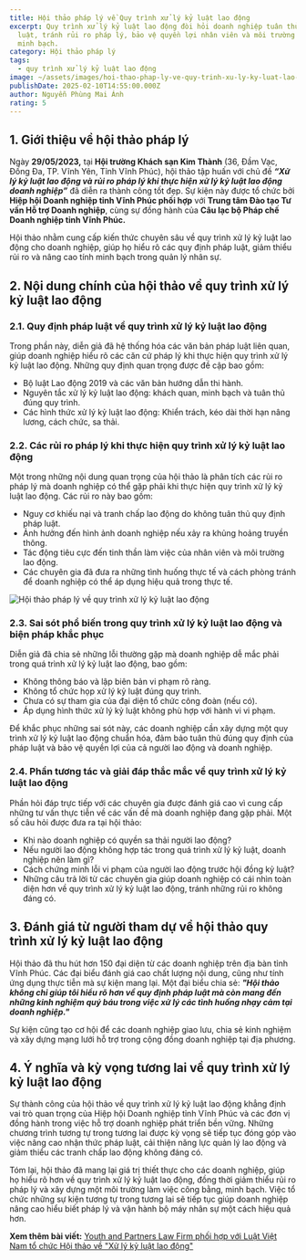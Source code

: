 ```yaml
---
title: Hội thảo pháp lý về Quy trình xử lý kỷ luật lao động
excerpt: Quy trình xử lý kỷ luật lao động đòi hỏi doanh nghiệp tuân thủ pháp
  luật, tránh rủi ro pháp lý, bảo vệ quyền lợi nhân viên và môi trường làm việc
  minh bạch.
category: Hội thảo pháp lý
tags:
  - quy trình xử lý kỷ luật lao động
image: ~/assets/images/hoi-thao-phap-ly-ve-quy-trinh-xu-ly-ky-luat-lao-dong.jpg
publishDate: 2025-02-10T14:55:00.000Z
author: Nguyễn Phùng Mai Ánh
rating: 5
---
```

## 1. Giới thiệu về hội thảo pháp lý

Ngày **29/05/2023,** tại **Hội trường Khách sạn Kim Thành** (36, Đầm Vạc, Đống Đa, TP. Vĩnh Yên, Tỉnh Vĩnh Phúc), hội thảo tập huấn với chủ đề ***“Xử lý kỷ luật lao động và rủi ro pháp lý khi thực hiện xử lý kỷ luật lao động doanh nghiệp”*** đã diễn ra thành công tốt đẹp. Sự kiện này được tổ chức bởi **Hiệp hội Doanh nghiệp tỉnh Vĩnh Phúc phối hợp** với **Trung tâm Đào tạo Tư vấn Hỗ trợ Doanh nghiệp**, cùng sự đồng hành của **Câu lạc bộ Pháp chế Doanh nghiệp tỉnh Vĩnh Phúc.**

Hội thảo nhằm cung cấp kiến thức chuyên sâu về quy trình xử lý kỷ luật lao động cho doanh nghiệp, giúp họ hiểu rõ các quy định pháp luật, giảm thiểu rủi ro và nâng cao tính minh bạch trong quản lý nhân sự.

## 2. Nội dung chính của hội thảo về quy trình xử lý kỷ luật lao động

### 2.1. Quy định pháp luật về quy trình xử lý kỷ luật lao động

Trong phần này, diễn giả đã hệ thống hóa các văn bản pháp luật liên quan, giúp doanh nghiệp hiểu rõ các căn cứ pháp lý khi thực hiện quy trình xử lý kỷ luật lao động. Những quy định quan trọng được đề cập bao gồm:

* Bộ luật Lao động 2019 và các văn bản hướng dẫn thi hành.
* Nguyên tắc xử lý kỷ luật lao động: khách quan, minh bạch và tuân thủ đúng quy trình.
* Các hình thức xử lý kỷ luật lao động: Khiển trách, kéo dài thời hạn nâng lương, cách chức, sa thải.

### 2.2. Các rủi ro pháp lý khi thực hiện quy trình xử lý kỷ luật lao động

Một trong những nội dung quan trọng của hội thảo là phân tích các rủi ro pháp lý mà doanh nghiệp có thể gặp phải khi thực hiện quy trình xử lý kỷ luật lao động. Các rủi ro này bao gồm:

* Nguy cơ khiếu nại và tranh chấp lao động do không tuân thủ quy định pháp luật.
* Ảnh hưởng đến hình ảnh doanh nghiệp nếu xảy ra khủng hoảng truyền thông.
* Tác động tiêu cực đến tinh thần làm việc của nhân viên và môi trường lao động.
* Các chuyên gia đã đưa ra những tình huống thực tế và cách phòng tránh để doanh nghiệp có thể áp dụng hiệu quả trong thực tế.

![Hội thảo pháp lý về quy trình xử lý kỷ luật lao động](~/assets/images/hoi-thao-phap-ly-ve-quy-trinh-xu-ly-ky-luat-lao-dong.jpg "Hội thảo pháp lý về quy trình xử lý kỷ luật lao động")

### 2.3. Sai sót phổ biến trong quy trình xử lý kỷ luật lao động và biện pháp khắc phục

Diễn giả đã chia sẻ những lỗi thường gặp mà doanh nghiệp dễ mắc phải trong quá trình xử lý kỷ luật lao động, bao gồm:

* Không thông báo và lập biên bản vi phạm rõ ràng.
* Không tổ chức họp xử lý kỷ luật đúng quy trình.
* Chưa có sự tham gia của đại diện tổ chức công đoàn (nếu có).
* Áp dụng hình thức xử lý kỷ luật không phù hợp với hành vi vi phạm.

Để khắc phục những sai sót này, các doanh nghiệp cần xây dựng một quy trình xử lý kỷ luật lao động chuẩn hóa, đảm bảo tuân thủ đúng quy định của pháp luật và bảo vệ quyền lợi của cả người lao động và doanh nghiệp.

### 2.4. Phần tương tác và giải đáp thắc mắc về quy trình xử lý kỷ luật lao động

Phần hỏi đáp trực tiếp với các chuyên gia được đánh giá cao vì cung cấp những tư vấn thực tiễn về các vấn đề mà doanh nghiệp đang gặp phải. Một số câu hỏi được đưa ra tại hội thảo:

* Khi nào doanh nghiệp có quyền sa thải người lao động?
* Nếu người lao động không hợp tác trong quá trình xử lý kỷ luật, doanh nghiệp nên làm gì?
* Cách chứng minh lỗi vi phạm của người lao động trước hội đồng kỷ luật?
* Những câu trả lời từ các chuyên gia giúp doanh nghiệp có cái nhìn toàn diện hơn về quy trình xử lý kỷ luật lao động, tránh những rủi ro không đáng có.

## 3. Đánh giá từ người tham dự về hội thảo quy trình xử lý kỷ luật lao động

Hội thảo đã thu hút hơn 150 đại diện từ các doanh nghiệp trên địa bàn tỉnh Vĩnh Phúc. Các đại biểu đánh giá cao chất lượng nội dung, cũng như tính ứng dụng thực tiễn mà sự kiện mang lại. Một đại biểu chia sẻ: ***"Hội thảo không chỉ giúp tôi hiểu rõ hơn về quy định pháp luật mà còn mang đến những kinh nghiệm quý báu trong việc xử lý các tình huống nhạy cảm tại doanh nghiệp."***

Sự kiện cũng tạo cơ hội để các doanh nghiệp giao lưu, chia sẻ kinh nghiệm và xây dựng mạng lưới hỗ trợ trong cộng đồng doanh nghiệp tại địa phương.

## 4. Ý nghĩa và kỳ vọng tương lai về quy trình xử lý kỷ luật lao động

Sự thành công của hội thảo về quy trình xử lý kỷ luật lao động khẳng định vai trò quan trọng của Hiệp hội Doanh nghiệp tỉnh Vĩnh Phúc và các đơn vị đồng hành trong việc hỗ trợ doanh nghiệp phát triển bền vững. Những chương trình tương tự trong tương lai được kỳ vọng sẽ tiếp tục đóng góp vào việc nâng cao nhận thức pháp luật, cải thiện năng lực quản lý lao động và giảm thiểu các tranh chấp lao động không đáng có.

Tóm lại, hội thảo đã mang lại giá trị thiết thực cho các doanh nghiệp, giúp họ hiểu rõ hơn về quy trình xử lý kỷ luật lao động, đồng thời giảm thiểu rủi ro pháp lý và xây dựng một môi trường làm việc công bằng, minh bạch. Việc tổ chức những sự kiện tương tự trong tương lai sẽ tiếp tục giúp doanh nghiệp nâng cao hiểu biết pháp lý và vận hành bộ máy nhân sự một cách hiệu quả hơn.

**Xem thêm bài viết:** [Youth and Partners Law Firm phối hợp với Luật Việt Nam tổ chức Hội thảo về "Xử lý kỷ luật lao động"](https://yplawfirm.vn/tin-tuc/youth-and-partners-law-firm-phoi-hop-voi-luat-viet-nam-to-chuc-hoi-thao-ve-xu-ly-ky-luat-lao-dong)
